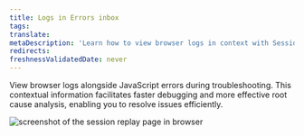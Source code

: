 ```yaml
---
title: Logs in Errors inbox
tags:
translate:
metaDescription: 'Learn how to view browser logs in context with Session Replay to gain valuable insights into user interactions and application functionality.'
redirects:
freshnessValidatedDate: never
---
```


View browser logs alongside JavaScript errors during troubleshooting. This contextual information facilitates faster debugging and more effective root cause analysis, enabling you to resolve issues efficiently.

  <img
    title="Session replay"
    alt="screenshot of the session replay page in browser"
    src="/images/logs-in-error-inbox-1.webp"
  />